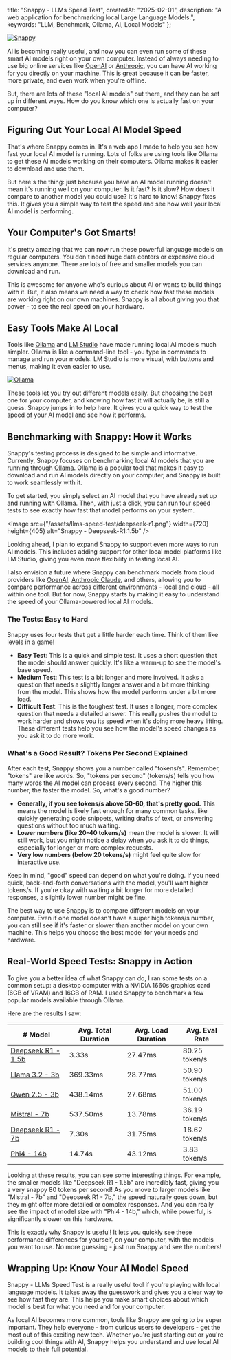   title: "Snappy - LLMs Speed Test",
  createdAt: "2025-02-01",
  description: "A web application for benchmarking local Large Language Models.",
  keywords: "LLM, Benchmark, Ollama, AI, Local Models"
};

<a href="https://snappy.raulcarini.dev/" target="_blank">
  <Image
    src={"/assets/llms-speed-test/og-image.png"}
    width={720}
    height={405}
    alt="Snappy"
    priority
  />
</a>

AI is becoming really useful, and now you can even run some of these smart AI models right on your own computer.
Instead of always needing to use big online services like [OpenAI](https://openai.com) or [Anthropic](https://anthropic.com), you can have AI working for you directly on your machine.
This is great because it can be faster, more private, and even work when you're offline.

But, there are lots of these "local AI models" out there, and they can be set up in different ways. How do you know which one is actually fast on your computer?

## Figuring Out Your Local AI Model Speed

That's where Snappy comes in. It's a web app I made to help you see how fast your local AI model is running.
Lots of folks are using tools like Ollama to get these AI models working on their computers. Ollama makes it easier to download and use them.

But here's the thing: just because you have an AI model running doesn't mean it's running well on your computer.
Is it fast? Is it slow? How does it compare to another model you could use? It's hard to know!
Snappy fixes this. It gives you a simple way to test the speed and see how well your local AI model is performing.

## Your Computer's Got Smarts!

It's pretty amazing that we can now run these powerful language models on regular computers. You don't need huge data centers or expensive cloud services anymore.
There are lots of free and smaller models you can download and run.

This is awesome for anyone who's curious about AI or wants to build things with it.
But, it also means we need a way to check how fast these models are working right on our own machines.
Snappy is all about giving you that power - to see the real speed on your hardware.

## Easy Tools Make AI Local

Tools like [Ollama](https://ollama.com) and [LM Studio](https://lmstudio.ai) have made running local AI models much simpler.
Ollama is like a command-line tool - you type in commands to manage and run your models.
LM Studio is more visual, with buttons and menus, making it even easier to use.

<a href="https://ollama.com" target="_blank">
  <Image
    src={"/assets/llms-speed-test/ollama.png"}
    width={720}
    height={339}
    alt="Ollama"
  />
</a>

These tools let you try out different models easily. But choosing the best one for your computer, and knowing how fast it will actually be, is still a guess.
Snappy jumps in to help here. It gives you a quick way to test the speed of your AI model and see how it performs.

## Benchmarking with Snappy: How it Works

Snappy's testing process is designed to be simple and informative. Currently, Snappy focuses on benchmarking local AI models that you are running through [Ollama](https://ollama.com).
Ollama is a popular tool that makes it easy to download and run AI models directly on your computer, and Snappy is built to work seamlessly with it.

To get started, you simply select an AI model that you have already set up and running with Ollama.
Then, with just a click, you can run four speed tests to see exactly how fast that model performs on your system.

<Image
  src={"/assets/llms-speed-test/deepseek-r1.png"}
  width={720}
  height={405}
  alt="Snappy - Deepseek-R1:1.5b"
/>

Looking ahead, I plan to expand Snappy to support even more ways to run AI models.
This includes adding support for other local model platforms like LM Studio, giving you even more flexibility in testing local AI.

I also envision a future where Snappy can benchmark models from cloud providers like [OpenAI](https://openai.com), [Anthropic Claude](https://anthropic.com), and others, allowing you to compare performance across different environments - local and cloud - all within one tool.
But for now, Snappy starts by making it easy to understand the speed of your Ollama-powered local AI models.

### The Tests: Easy to Hard

Snappy uses four tests that get a little harder each time. Think of them like levels in a game!

- **Easy Test**: This is a quick and simple test. It uses a short question that the model should answer quickly. It's like a warm-up to see the model's base speed.
- **Medium Test**: This test is a bit longer and more involved. It asks a question that needs a slightly longer answer and a bit more thinking from the model. This shows how the model performs under a bit more load.
- **Difficult Test**: This is the toughest test. It uses a longer, more complex question that needs a detailed answer. This really pushes the model to work harder and shows you its speed when it's doing more heavy lifting.
  These different tests help you see how the model's speed changes as you ask it to do more work.

### What's a Good Result? Tokens Per Second Explained

After each test, Snappy shows you a number called "tokens/s".
Remember, "tokens" are like words. So, "tokens per second" (tokens/s) tells you how many words the AI model can process every second.
The higher this number, the faster the model. So, what's a good number?

- **Generally, if you see tokens/s above 50-60, that's pretty good.**
  This means the model is likely fast enough for many common tasks, like quickly generating code snippets, writing drafts of text, or answering questions without too much waiting.
- **Lower numbers (like 20-40 tokens/s)** mean the model is slower. It will still work, but you might notice a delay when you ask it to do things, especially for longer or more complex requests.
- **Very low numbers (below 20 tokens/s)** might feel quite slow for interactive use.

Keep in mind, "good" speed can depend on what you're doing.
If you need quick, back-and-forth conversations with the model, you'll want higher tokens/s.
If you're okay with waiting a bit longer for more detailed responses, a slightly lower number might be fine.

The best way to use Snappy is to compare different models on your computer.
Even if one model doesn't have a super high tokens/s number, you can still see if it's faster or slower than another model on your own machine.
This helps you choose the best model for your needs and hardware.

## Real-World Speed Tests: Snappy in Action

To give you a better idea of what Snappy can do, I ran some tests on a common setup: a desktop computer with a NVIDIA 1660s graphics card (6GB of VRAM) and 16GB of RAM.
I used Snappy to benchmark a few popular models available through Ollama.

Here are the results I saw:

| # Model                                                           | Avg. Total Duration | Avg. Load Duration | Avg. Eval Rate |
| ----------------------------------------------------------------- | ------------------- | ------------------ | -------------- |
| [Deepseek R1 - 1.5b](https://ollama.com/library/deepseek-r1:1.5b) | 3.33s               | 27.47ms            | 80.25 token/s  |
| [Llama 3.2 - 3b](https://ollama.com/library/llama3.2:3b)          | 369.33ms            | 28.77ms            | 50.90 token/s  |
| [Qwen 2.5 - 3b](https://ollama.com/library/qwen2.5:3b)            | 438.14ms            | 27.68ms            | 51.00 token/s  |
| [Mistral - 7b](https://ollama.com/library/mistral:7b)             | 537.50ms            | 13.78ms            | 36.19 token/s  |
| [Deepseek R1 - 7b](https://ollama.com/library/deepseek-r1:7b)     | 7.30s               | 31.75ms            | 18.62 token/s  |
| [Phi4 - 14b](https://ollama.com/library/phi4:14b)                 | 14.74s              | 43.12ms            | 3.83 token/s   |

Looking at these results, you can see some interesting things.
For example, the smaller models like "Deepseek R1 - 1.5b" are incredibly fast, giving you a very snappy 80 tokens per second!
As you move to larger models like "Mistral - 7b" and "Deepseek R1 - 7b," the speed naturally goes down, but they might offer more detailed or complex responses.
And you can really see the impact of model size with "Phi4 - 14b," which, while powerful, is significantly slower on this hardware.

This is exactly why Snappy is useful! It lets you quickly see these performance differences for yourself, on your computer, with the models you want to use.
No more guessing - just run Snappy and see the numbers!

## Wrapping Up: Know Your AI Model Speed

Snappy - LLMs Speed Test is a really useful tool if you're playing with local language models.
It takes away the guesswork and gives you a clear way to see how fast they are.
This helps you make smart choices about which model is best for what you need and for your computer.

As local AI becomes more common, tools like Snappy are going to be super
important. They help everyone - from curious users to developers - get the most
out of this exciting new tech. Whether you're just starting out or you're
building cool things with AI, Snappy helps you understand and use local AI
models to their full potential.
